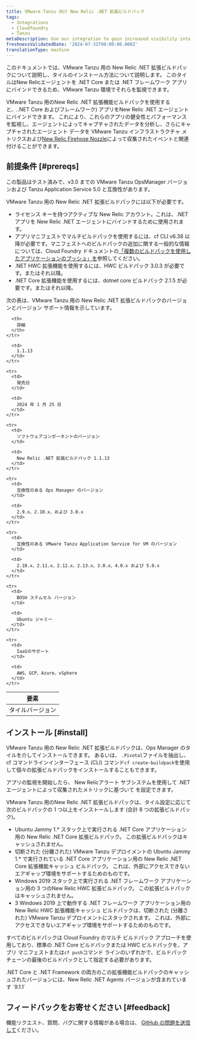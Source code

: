```yaml
---
title: VMware Tanzu 向け New Relic .NET 拡張ビルドパック
tags:
  - Integrations
  - Cloudfoundry
  - Tanzu
metaDescription: Use our integration to gain increased visibility into the performance of your VMware Tanzu environment.
freshnessValidatedDate: '2024-07-31T00:00:00.000Z'
translationType: machine
---
```




このドキュメントでは、VMware Tanzu 用の New Relic .NET 拡張ビルドパックについて説明し、タイルのインストール方法について説明します。 このタイルはNew Relicエージェントを .NET Core または .NET フレームワーク アプリにバインドできるため、VMware Tanzu 環境でそれらを監視できます。

VMware Tanzu 用のNew Relic .NET 拡張機能ビルドパックを使用すると、..NET Core およびフレームワーク) アプリをNew Relic .NET エージェントにバインドできます。 これにより、これらのアプリの健全性とパフォーマンスを監視し、エージェントによってキャプチャされたデータを分析し、さらにキャプチャされたエージェント データを VMware Tanzu インフラストラクチャ メトリクスおよび[New Relic Firehose Nozzle](https://network.pivotal.io/products/nr-firehose-nozzle/)によって収集されたイベントと関連付けることができます。

## 前提条件 [#prereqs]

この製品はテスト済みで、v3.0 までの VMware Tanzu OpsManager バージョンおよび Tanzu Application Service 5.0 と互換性があります。

VMware Tanzu 用の New Relic .NET 拡張ビルドパックには以下が必要です。

* ライセンス キーを持つアクティブな New Relic アカウント。これは、.NET アプリを New Relic .NET エージェントにバインドするために使用されます。
* アプリマニフェストでマルチビルドパックを使用するには、cf CLI v6.38 以降が必要です。マニフェストへのビルドパックの追加に関する一般的な情報については、Cloud Foundry ドキュメントの[「複数のビルドパックを使用したアプリケーションのプッシュ」を](https://docs.pivotal.io/application-service/buildpacks/use-multiple-buildpacks.html)参照してください。
* .NET HWC 拡張機能を使用するには、HWC ビルドパック 3.0.3 が必要です。またはそれ以降。
* .NET Core 拡張機能を使用するには、dotnet core ビルドパック 2.1.5 が必要です。またはそれ以降。

次の表は、VMware Tanzu 用の New Relic .NET 拡張ビルドパックのバージョンとバージョン サポート情報を示しています。

<table>
  <thead>
    <tr>
      <th>
        要素
      </th>

      <th>
        詳細
      </th>
    </tr>
  </thead>

  <tbody>
    <tr>
      <td>
        タイルバージョン
      </td>

      <td>
        1.1.13
      </td>
    </tr>

    <tr>
      <td>
        発売日
      </td>

      <td>
        2024 年 1 月 25 日
      </td>
    </tr>

    <tr>
      <td>
        ソフトウェアコンポーネントのバージョン
      </td>

      <td>
        New Relic .NET 拡張ビルドパック 1.1.13
      </td>
    </tr>

    <tr>
      <td>
        互換性のある Ops Manager のバージョン
      </td>

      <td>
        2.9.x、2.10.x、および 3.0.x
      </td>
    </tr>

    <tr>
      <td>
        互換性のある VMware Tanzu Application Service for VM のバージョン
      </td>

      <td>
        2.10.x、2.11.x、2.12.x、2.13.x、3.0.x、4.0.x および 5.0.x
      </td>
    </tr>

    <tr>
      <td>
        BOSH ステムセル バージョン
      </td>

      <td>
        Ubuntu ジャミー
      </td>
    </tr>

    <tr>
      <td>
        IaaSのサポート
      </td>

      <td>
        AWS、GCP、Azure、vSphere
      </td>
    </tr>
  </tbody>
</table>

## インストール [#install]

VMware Tanzu 用の New Relic .NET 拡張ビルドパックは、Ops Manager のタイルを介してインストールできます。 あるいは、 `.Pivotal`ファイルを抽出し、cf コマンドラインインターフェース (CLI) コマンド`cf create-buildpack`を使用して個々の拡張ビルドパックをインストールすることもできます。

アプリの監視を開始したら、 New Relicアラート サブシステムを使用して .NET エージェントによって収集されたメトリックに基づいて <InlinePopover type="alerts" />を設定できます。

VMware Tanzu 用のNew Relic .NET 拡張ビルドパックは、タイル設定に応じて次のビルドパックの 1 つ以上をインストールします (合計 8 つの拡張ビルドパック)。

* Ubuntu Jammy 1.\* スタック上で実行される .NET Core アプリケーション用の New Relic .NET Core 拡張ビルドパック。 この拡張ビルドパックはキャッシュされません。
* 切断された (分離された) VMware Tanzu デプロイメントの Ubuntu Jammy 1.\* で実行されている .NET Core アプリケーション用の New Relic .NET Core 拡張機能キャッシュ ビルドパック。 これは、外部にアクセスできないエアギャップ環境をサポートするためのものです。
* Windows 2019 スタック上で実行される .NET フレームワーク アプリケーション用の 3 つのNew Relic HWC 拡張ビルドパック。 この拡張ビルドパックはキャッシュされません。
* 3 Windows 2019 上で動作する .NET フレームワーク アプリケーション用のNew Relic HWC 拡張機能キャッシュ ビルドパックは、切断された (分離された) VMware Tanzu デプロイメントにスタックされます。 これは、外部にアクセスできないエアギャップ環境をサポートするためのものです。

すべてのビルドパックは Cloud Foundry のマルチ ビルドパック アプローチを使用しており、標準の .NET Core ビルドパックまたは HWC ビルドパックを、アプリ マニフェストまたは`cf push`コマンド ラインのいずれかで、ビルドパック チェーンの最後のビルドパックとして指定する必要があります。

<Callout variant="important">
  .NET Core と .NET Framework の両方のこの拡張機能ビルドパックのキャッシュされたバージョンには、New Relic .NET Agents バージョンが含まれています `9.1.1`
</Callout>

## フィードバックをお寄せください [#feedback]

機能リクエスト、質問、バグに関する情報がある場合は、 [GitHub の問題を送信して](https://github.com/newrelic/newrelic-dotnet-buildpack-tile/issues)ください。